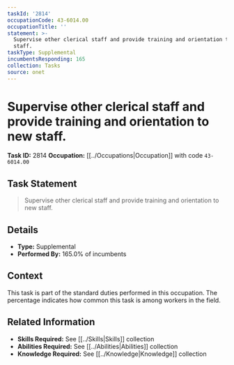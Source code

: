 ```yaml
---
taskId: '2814'
occupationCode: 43-6014.00
occupationTitle: ''
statement: >-
  Supervise other clerical staff and provide training and orientation to new
  staff.
taskType: Supplemental
incumbentsResponding: 165
collection: Tasks
source: onet
---
```

# Supervise other clerical staff and provide training and orientation to new staff.

**Task ID:** 2814
**Occupation:** [[../Occupations|Occupation]] with code `43-6014.00`

## Task Statement

> Supervise other clerical staff and provide training and orientation to new staff.

## Details

- **Type:** Supplemental
- **Performed By:** 165.0% of incumbents

## Context

This task is part of the standard duties performed in this occupation. The percentage indicates how common this task is among workers in the field.

## Related Information

- **Skills Required:** See [[../Skills|Skills]] collection
- **Abilities Required:** See [[../Abilities|Abilities]] collection
- **Knowledge Required:** See [[../Knowledge|Knowledge]] collection
